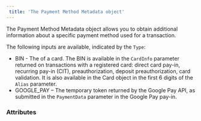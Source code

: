 ```yaml
---  
 title: 'The Payment Method Metadata object'  
---  
```


  

The Payment Method Metadata object allows you to obtain additional information about a specific payment method used for a transaction.   

The following inputs are available, indicated by the `Type`:  
- BIN - The <Bin content="bank identification number (BIN)" /> of a card. The BIN is available in the `CardInfo` parameter returned on transactions with a registered card: direct card pay-in, recurring pay-in (CIT), preauthorization, deposit preauthorization, card validation. It is also available in the Card object in the first 6 digits of the `Alias` parameter.  
- GOOGLE_PAY – The temporary token returned by the Google Pay API, as submitted in the `PaymentData` parameter in the Google Pay pay-in.   

### Attributes  

<Type5 />  

<Bin1 />  

<Token />  

<TokenFormat />  

<CardType1 />  

<IssuerCountryCode />  

<IssuingBank />  

<CommercialIndicator />  

<BinData />